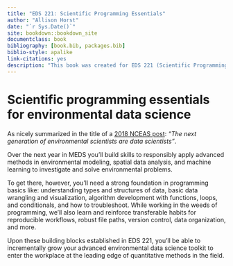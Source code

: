 ```yaml
--- 
title: "EDS 221: Scientific Programming Essentials"
author: "Allison Horst"
date: "`r Sys.Date()`"
site: bookdown::bookdown_site
documentclass: book
bibliography: [book.bib, packages.bib]
biblio-style: apalike
link-citations: yes
description: "This book was created for EDS 221 (Scientific Programming Essentials) in the Master of Environmental Data Science program at UC Santa Barbara. It is not comprehensive, and accompanies lecture, computational lab and discussion materials."
---
```


# Scientific programming essentials for environmental data science

As nicely summarized in the title of a [2018 NCEAS post](https://www.nceas.ucsb.edu/news/next-generation-environmental-scientists-are-data-scientists): *"The next generation of environmental scientists are data scientists"*.

Over the next year in MEDS you'll build skills to responsibly apply advanced methods in environmental modeling, spatial data analysis, and machine learning to investigate and solve environmental problems. 

To get there, however, you'll need a strong foundation in programming basics like: understanding types and structures of data, basic data wrangling and visualization, algorithm development with functions, loops, and conditionals, and how to troubleshoot. While working in the weeds of programming, we'll also learn and reinforce transferable habits for reproducible workflows, robust file paths, version control, data organization, and more. 

Upon these building blocks established in EDS 221, you'll be able to incrementally grow your advanced environmental data science toolkit to enter the workplace at the leading edge of quantitative methods in the field.


